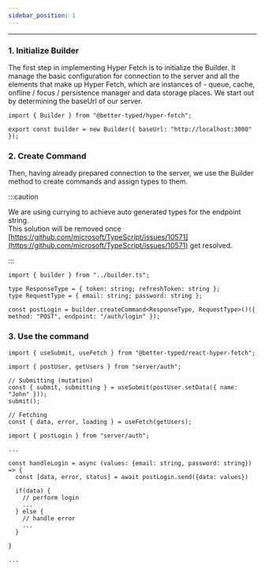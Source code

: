```yaml
---
sidebar_position: 1
---
```



---

### 1. Initialize Builder

The first step in implementing Hyper Fetch is to initialize the Builder. It manage the basic configuration for
connection to the server and all the elements that make up Hyper Fetch, which are instances of - queue, cache, onfline /
focus / persistence manager and data storage places. We start out by determining the baseUrl of our server.

```tsx title="/src/server/builder.ts"
import { Builder } from "@better-typed/hyper-fetch";

export const builder = new Builder({ baseUrl: "http://localhost:3000" });
```

### 2. Create Command

Then, having already prepared connection to the server, we use the Builder method to create commands and assign types to
them.

:::caution

We are using currying to achieve auto generated types for the endpoint string. <br /> This solution will be removed once
[https://github.com/microsoft/TypeScript/issues/10571](https://github.com/microsoft/TypeScript/issues/10571) get
resolved.

:::

```tsx title="/src/server/auth/auth.ts"
import { builder } from "../builder.ts";

type ResponseType = { token: string; refreshToken: string };
type RequestType = { email: string; password: string };

const postLogin = builder.createCommand<ResponseType, RequestType>()({ method: "POST", endpoint: "/auth/login" });
```

### 3. Use the command

<Tabs>
  <TabItem value="React" label="React" default>

```tsx
import { useSubmit, useFetch } from "@better-typed/react-hyper-fetch";

import { postUser, getUsers } from "server/auth";

// Submitting (mutation)
const { submit, submitting } = useSubmit(postUser.setData({ name: "John" }));
submit();

// Fetching
const { data, error, loading } = useFetch(getUsers);
```

  </TabItem>
  <TabItem value="Typescript" label="Typescript">

```tsx
import { postLogin } from "server/auth";

...

const handleLogin = async (values: {email: string, password: string}) => {
  const [data, error, status] = await postLogin.send({data: values})

  if(data) {
    // perform login
    ...
  } else {
    // handle error
    ...
  }

}

...

```

  </TabItem>
</Tabs>
